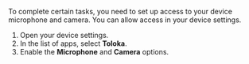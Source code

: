 To complete certain tasks, you need to set up access to your device microphone and camera. You can allow access in your device settings.

   <Cut title="Allow access in the settings">

   1. Open your device settings.
   1. In the list of apps, select **Toloka**.
   1. Enable the **Microphone** and **Camera** options.

   </Cut>